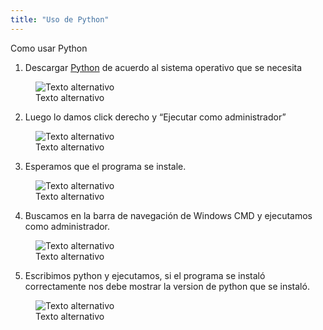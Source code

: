```yaml
---
title: "Uso de Python"
---
```


Como usar Python 

1.	Descargar [Python](https://www.python.org/downloads/) de acuerdo al sistema operativo que se necesita 

![Texto alternativo](img/py-1.png)

2.	Luego lo damos click derecho y “Ejecutar como administrador” 

![Texto alternativo](img/py-2.png)

3. Esperamos que el programa se instale.

![Texto alternativo](img/py-5.png)

4. Buscamos en la barra de navegación de Windows CMD y ejecutamos como administrador.

![Texto alternativo](img/py-3.png)

5. Escribimos python y ejecutamos, si el programa se instaló correctamente nos debe mostrar la version de python que se instaló.

![Texto alternativo](img/py-4.png)
